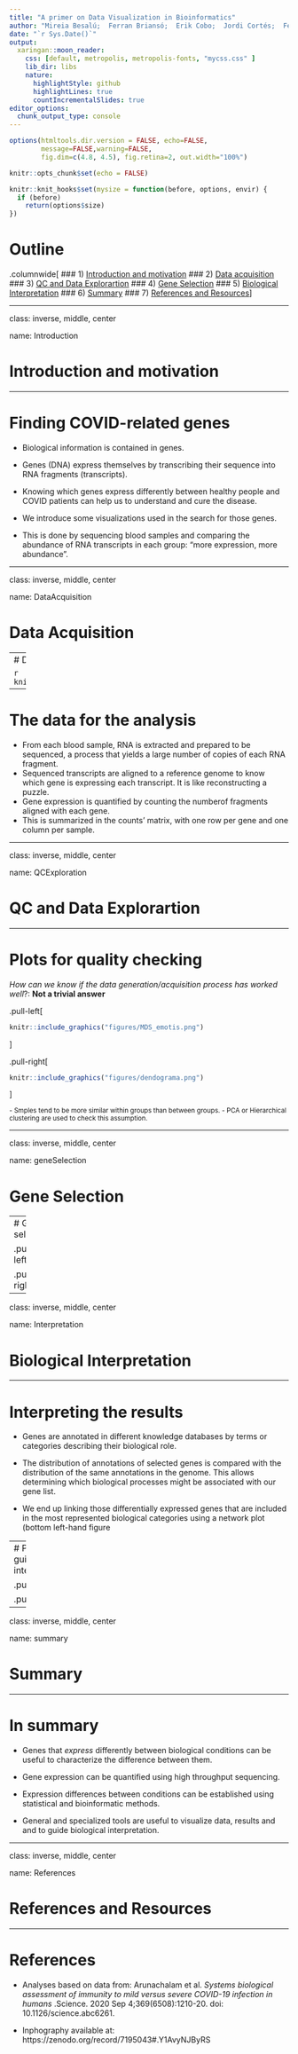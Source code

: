 ```yaml
---
title: "A primer on Data Visualization in Bioinformatics"
author: "Mireia Besalú;  Ferran Briansó;  Erik Cobo;  Jordi Cortés;  Ferran Reverter;  Alex Sànchez;  Esteban Vegas"
date: "`r Sys.Date()`"
output:
  xaringan::moon_reader:
    css: [default, metropolis, metropolis-fonts, "mycss.css" ]
    lib_dir: libs
    nature:
      highlightStyle: github
      highlightLines: true
      countIncrementalSlides: true
editor_options: 
  chunk_output_type: console
---
```


<style type="text/css">
.remark-slide-content {
    font-size: 25px;
    padding: 1em 2em 1em 2em;
}
.left-code {
  color: #777;
  width: 38%;
  height: 92%;
  float: left;
}
.right-plot {
  width: 60%;
  float: right;
  padding-left: 1%;
}
</style>

```r
options(htmltools.dir.version = FALSE, echo=FALSE,
        message=FALSE,warning=FALSE,
        fig.dim=c(4.8, 4.5), fig.retina=2, out.width="100%")

knitr::opts_chunk$set(echo = FALSE)

knitr::knit_hooks$set(mysize = function(before, options, envir) {
  if (before) 
    return(options$size)
})
```

# Outline

.columnwide[
  ### 1) [Introduction and motivation](#Introduction)
  ### 2) [Data acquisition](#DataAcquisition)
  ### 3) [QC and Data Explorartion](#QCExploration)
  ### 4) [Gene Selection](#geneSelection)
  ### 5) [Biological Interpretation](#Interpretation)
  ### 6) [Summary](#Summary)
  ### 7) [References and Resources](#References)
]

---

class: inverse, middle, center

name: Introduction

# Introduction and motivation

---

# Finding COVID-related genes

- Biological information is contained in genes. 
- Genes (DNA) express themselves by transcribing their sequence into RNA fragments (transcripts). 
- Knowing which genes express differently between healthy people and COVID patients can help us to understand and cure the disease.

- We introduce some visualizations used in the search for those genes. 
- This is done by sequencing blood samples and comparing the abundance of RNA transcripts in each group: "more expression, more abundance".

---

class: inverse, middle, center

name: DataAcquisition

# Data Acquisition

---
# Data acquisition

```r
knitr::include_graphics("images/dataAcquisition.png")
```

---

# The data for the analysis

- From each blood sample, RNA is extracted and prepared to be sequenced, a process that yields a large number of copies of each RNA fragment.
- Sequenced transcripts are aligned to a reference genome to know which gene is expressing each transcript. It is like reconstructing a puzzle.
- Gene expression is quantified by counting the numberof fragments aligned with each gene.
- This is summarized in the counts' matrix, with one row per gene and one column per sample.

---

class: inverse, middle, center

name: QCExploration

# QC and Data Explorartion


---

# Plots for quality checking

_How can we know if the data generation/acquisition process has worked well_?: **Not a trivial answer**

.pull-left[
```r
knitr::include_graphics("figures/MDS_emotis.png")
```
]

.pull-right[
```r
knitr::include_graphics("figures/dendograma.png")
```
]

<small>
- Smples tend to be more similar within groups than between groups. 
- PCA or Hierarchical clustering are used to check this assumption.
</small>


---

class: inverse, middle, center

name: geneSelection

# Gene Selection

---
# Gene selection

.pull-left[
```r
knitr::include_graphics("figures/vp2.png")
```
<small>
- A statistical test allows selecting significant differentially expressed genes. 
- The *volcano plot* shows statistical versus biological significance
</small>
]

.pull-right[
```r
knitr::include_graphics("figures/pheatmap_transp.png")
```
<small>
- *Heatmap* displays the expressions of selected genes in a grid. 
- The color scale:intensity of gene expression. 
  </small>
]

---

class: inverse, middle, center

name: Interpretation

# Biological Interpretation

---

# Interpreting the results

- Genes are annotated in different knowledge databases by terms or categories describing their biological role. 

- The distribution of annotations of selected genes is compared with the distribution of the same annotations in the genome. This allows determining which biological processes might be associated with our gene list.

- We end up linking those differentially expressed genes that are included in the most represented biological categories using a network plot (bottom left-hand figure

---
#  Plots to guide interpretation

.pull-left[
```r
knitr::include_graphics("figures/dotplot_transp.png")
```
]

.pull-right[
```r
knitr::include_graphics("figures/cnetplot_transp.png")
```
]
---

class: inverse, middle, center

name: summary

# Summary

---

# In summary

- Genes that _express_ differently between biological conditions can be useful to characterize the difference between them.

- Gene expression can be quantified  using high throughput sequencing.

- Expression differences between conditions can be established using statistical and bioinformatic methods.

- General and specialized tools are useful to visualize data, results and and to guide biological interpretation.

---

class: inverse, middle, center

name: References

# References and Resources

---

# References

- Analyses based on data from: Arunachalam et al. _Systems biological assessment of immunity to mild versus severe COVID-19 infection in humans_ .Science. 2020 Sep 4;369(6508):1210-20. doi: 10.1126/science.abc6261.

- Inphography available at: https://zenodo.org/record/7195043#.Y1AvyNJByRS